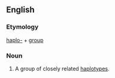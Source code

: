 ==English==

===Etymology===

[[haplo-]] + [[group]]

===Noun===
{{en-noun}}
{{wikipedia}}
# {{genetics}} A group of closely related [[haplotype]]s.